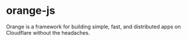 # orange-js

Orange is a framework for building simple, fast, and distributed apps on Cloudflare without the headaches.